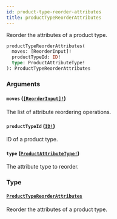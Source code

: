 ```yaml
---
id: product-type-reorder-attributes
title: productTypeReorderAttributes
---
```


Reorder the attributes of a product type.

```graphql
productTypeReorderAttributes(
  moves: [ReorderInput]!
  productTypeId: ID!
  type: ProductAttributeType!
): ProductTypeReorderAttributes

```

### Arguments

#### `moves` ([`[ReorderInput]!`](/api-reference/inputs/reorder-input.mdx))

The list of attribute reordering operations.

#### `productTypeId` ([`ID!`](/api-reference/scalars/id.mdx))

ID of a product type.

#### `type` ([`ProductAttributeType!`](/api-reference/enums/product-attribute-type.mdx))

The attribute type to reorder.

### Type

#### [`ProductTypeReorderAttributes`](/api-reference/objects/product-type-reorder-attributes.mdx)

Reorder the attributes of a product type.
